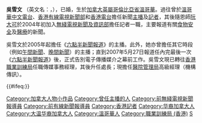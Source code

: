 {{Unreferenced|time=2018-07-11T03:07:52+00:00}}
{{NOT|吳雪雯}}
'''吳雪文''' （英文名：{{lang|en|'''Ella Ng Suet Man'''}}，{{bd|1971年|2月25日|catIdx=N吳}}），已婚，生於[[加拿大|加拿大]][[英屬哥倫比亞省|英屬哥倫比亞省]][[溫哥華|溫哥華]]。過往曾於[[溫哥華中文電台|溫哥華中文電台]]、[[香港有線電視|香港有線電視]][[香港有線電視新聞|新聞部]]和[[香港電台|香港電台]]擔任新聞[[新聞主播|主播]]及[[記者|記者]]，其後隨恩師[[阮大可|阮大可]]於2004年初加入[[電視廣播有限公司|無綫電視]][[無綫新聞|新聞及資訊部]]擔任記者一職，主要報道有關[[食物安全|食物安全]]及[[醫療|醫療]]的新聞。

吳雪文於2005年起擔任《[[六點半新聞報道|六點半新聞報道]]》的主播。此外，她亦曾擔任其它時段（例如[[無綫電視午間新聞|午間新聞]]、[[無綫電視晚間新聞|晚間新聞]]）的主播；直到2007年5月27日報道任內完最後一次《[[六點半新聞報道|六點半新聞報道]]》後，正式告別電子傳播媒介之幕前工作。吳雪文現已轉往[[香港|香港]][[職業訓練局_(香港)|職業訓練局]]任職傳媒事務經理，其後升任處長；現擔任[[醫院管理局|醫院管理局]]高級經理（機構傳訊）。
{{HK-bio-stub}}

{{DEFAULTSORT:NG吳雪文}}
[[Category:加拿大人物小作品|Category:加拿大人物小作品]]
[[Category:曾任主播的人|Category:曾任主播的人]]
[[Category:前無綫電視新聞報導員|Category:前無綫電視新聞報導員]]
[[Category:前有線新聞報導員|Category:前有線新聞報導員]]
[[Category:香港記者|Category:香港記者]]
[[Category:华裔加拿大人|Category:华裔加拿大人]]
[[Category:大温华裔加拿大人|Category:大温华裔加拿大人]]
[[Category:溫哥華人|Category:溫哥華人]]
[[Category:職業訓練局_(香港)|Category:職業訓練局 (香港)]]
[[Category:吳姓|S]]
{{#ifeq:}}